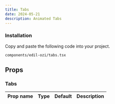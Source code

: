 ```yaml
---
title: Tabs
date: 2024-05-21
description: Animated Tabs
---
```


<ComponentPreview name="tabs-demo" />

<Steps>

### Installation

Copy and paste the following code into your project.

```text
components/edil-ozi/tabs.tsx
```

<ComponentSource name="tabs" />

</Steps>

## Props

### Tabs

| Prop name   | Type     | Default | Description                        |
| ----------- | -------- | ------- | ---------------------------------- |


